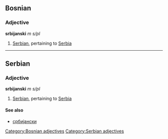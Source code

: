 ==Bosnian==
===Adjective===
'''srbijanski''' ''m s/pl''
#[[Serbian]], pertaining to [[Serbia]]
[[Category:Bosnian adjectives]]
----
==Serbian==
===Adjective===
'''srbijanski''' ''m s/pl''
#[[Serbian]], pertaining to [[Serbia]]
====See also====
*[[србијански]]
[[Category:Serbian adjectives]]